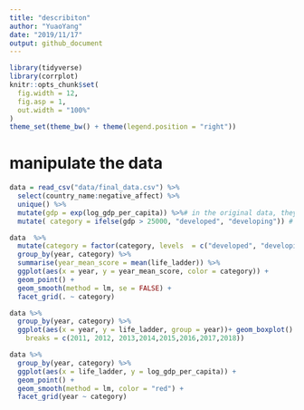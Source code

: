 ```yaml
---
title: "describiton"
author: "YuaoYang"
date: "2019/11/17"
output: github_document
---
```


```r
library(tidyverse)
library(corrplot) 
knitr::opts_chunk$set(
  fig.width = 12,
  fig.asp = 1,
  out.width = "100%"
)
theme_set(theme_bw() + theme(legend.position = "right"))


```
# manipulate the data
```r
data = read_csv("data/final_data.csv") %>%
  select(country_name:negative_affect) %>%
  unique() %>%
  mutate(gdp = exp(log_gdp_per_capita)) %>%# in the original data, they use log get the result, i try to transfer in the real way
  mutate( category = ifelse(gdp > 25000, "developed", "developing")) # actually there is no speicific cretiria to distinguish the developed and developing country.
```

```r
data  %>%
  mutate(category = factor(category, levels  = c("developed", "developing"))) %>%
  group_by(year, category) %>% 
  summarise(year_mean_score = mean(life_ladder)) %>% 
  ggplot(aes(x = year, y = year_mean_score, color = category)) +
  geom_point() +
  geom_smooth(method = lm, se = FALSE) +  
  facet_grid(. ~ category)
```

```r
data %>%
  group_by(year, category) %>% 
  ggplot(aes(x = year, y = life_ladder, group = year))+ geom_boxplot() + facet_grid(.~category)+ scale_x_continuous(
    breaks = c(2011, 2012, 2013,2014,2015,2016,2017,2018))

```

```r
data %>%
  group_by(year, category) %>%
  ggplot(aes(x = life_ladder, y = log_gdp_per_capita)) +
  geom_point() +
  geom_smooth(method = lm, color = "red") +
  facet_grid(year ~ category)
```
